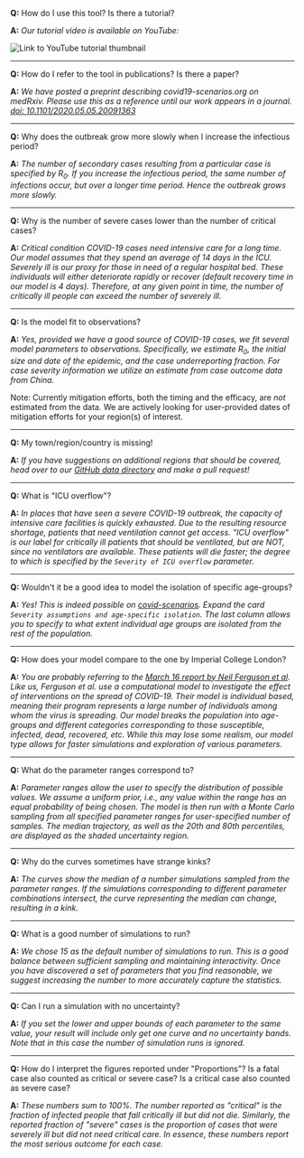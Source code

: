


<Container>

**Q:** How do I use this tool? Is there a tutorial?

**A:** _Our tutorial video is available on YouTube:_

<Row>
  <Col className="d-flex">
    <LinkExternal className="mx-auto" href="https://www.youtube.com/watch?v=sv5T7MPKE5A" alt="Link to YouTube tutorial">
      <img className="img-fluid" src={youtubeTutorialThumbnail} alt="Link to YouTube tutorial thumbnail" />
    </LinkExternal>
  </Col>
</Row>

---

**Q:** How do I refer to the tool in publications? Is there a paper?

**A:** _We have posted a preprint describing covid19-scenarios.org on medRxiv. Please use this as a reference until our 
work appears in a journal. [doi: 10.1101/2020.05.05.20091363](https://doi.org/10.1101/2020.05.05.20091363 )_

---

**Q:** Why does the outbreak grow more slowly when I increase the infectious period?

**A:** _The number of secondary cases resulting from a particular case is specified by $R_0$. If you increase the infectious
period, the same number of infections occur, but over a longer time period. Hence the outbreak grows more slowly._

---

**Q:** Why is the number of severe cases lower than the number of critical cases?

**A:** _Critical condition COVID-19 cases need intensive care for a long time. Our model assumes that they spend an
average of 14 days in the ICU. Severely ill is our proxy for those in need of a regular hospital bed. These individuals will either deteriorate
rapidly or recover (default recovery time in our model is 4 days). Therefore, at any given point in time, the number of critically ill
people can exceed the number of severely ill._

---

**Q:** Is the model fit to observations?

**A:** _Yes, provided we have a good source of COVID-19 cases, we fit several model parameters to observations.
Specifically, we estimate $R_0$, the initial size and date of the epidemic, and the case underreporting fraction. For case
severity information we utilize an estimate from case outcome data from China._ 

Note: Currently mitigation efforts, both the timing and the efficacy, are _not_ estimated from the data. 
We are actively looking for user-provided dates of mitigation efforts for your region(s) of interest.

---

**Q:** My town/region/country is missing!

**A:** _If you have suggestions on additional regions that should be covered, head over to our 
[GitHub data directory](https://github.com/neherlab/covid19_scenarios/tree/master/data) and make a pull request!_

---

**Q:** What is "ICU overflow"?

**A:** _In places that have seen a severe COVID-19 outbreak, the capacity of intensive care facilities is quickly
exhausted. Due to the resulting resource shortage, patients that need ventilation cannot get access. "ICU overflow" is
our label for critically ill patients that should be ventilated, but are NOT, since no ventilators are available. These
patients will die faster; the degree to which is specified by the `Severity of ICU overflow` parameter._

---

**Q:** Wouldn't it be a good idea to model the isolation of specific age-groups?

**A:** _Yes! This is indeed possible on [covid-scenarios](https://covid19-scenarios.org/). Expand the card
`Severity assumptions and age-specific isolation`. The last column allows you to specify to what extent individual age
groups are isolated from the rest of the population._

---

**Q:** How does your model compare to the one by Imperial College London?

**A:** _You are probably referring to the
[March 16 report by Neil Ferguson et al](https://www.imperial.ac.uk/media/imperial-college/medicine/sph/ide/gida-fellowships/Imperial-College-COVID19-NPI-modelling-16-03-2020.pdf).
Like us, Ferguson et al. use a computational model to investigate the effect of interventions on the spread of COVID-19. Their 
model is individual based, meaning their program represents a large number of individuals among whom the virus is
spreading. Our model breaks the population into age-groups and different categories corresponding to those susceptible,
infected, dead, recovered, etc. While this may lose some realism, our model type allows for faster simulations and
exploration of various parameters._

---

**Q:** What do the parameter ranges correspond to?

**A:** _Parameter ranges allow the user to specify the distribution of possible values. We assume a uniform prior, i.e.,
any value within the range has an equal probability of being chosen. The model is then run with a Monte Carlo sampling from
all specified parameter ranges for user-specified number of samples. The median trajectory, as well as the 20th and 80th percentiles,
are displayed as the shaded uncertainty region._

---

**Q:** Why do the curves sometimes have strange kinks?

**A:** _The curves show the median of a number simulations sampled from the parameter ranges. If the simulations
corresponding to different parameter combinations intersect, the curve representing the median can change,
resulting in a kink._

---

**Q:** What is a good number of simulations to run?

**A:** _We chose 15 as the default number of simulations to run. This is a good balance between sufficient sampling and maintaining interactivity.
Once you have discovered a set of parameters that you find reasonable, we suggest increasing the number to more accurately capture
the statistics._

---

**Q:** Can I run a simulation with no uncertainty?

**A:** _If you set the lower and upper bounds of each parameter to the same value, your result will include only get one curve
and no uncertainty bands. Note that in this case the number of simulation runs is ignored._

---

**Q:** How do I interpret the figures reported under "Proportions"? Is a fatal case also counted as critical or severe case? Is a critical case also counted as severe case?

**A:** _These numbers sum to 100%. The number reported as "critical" is the fraction of infected people that fall critically ill but did not die.
Similarly, the reported fraction of "severe" cases is the proportion of cases that were severely ill but did not need critical care.
In essence, these numbers report the most serious outcome for each case._


</Container>

